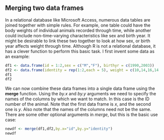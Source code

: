 
Merging two data frames
-------------------------
  
  In a relational database like Microsoft Access, numerous data tables are joined together with simple rules. For example, one table could have the body weights of individual animals recorded through time, while another could include non-time-varying characteristics like sex and birth year. It might be desirable to link these two together to look at how sex, or birth year affects weight through time. Although R is not a relational database, it has a clever function to perform this basic task. I first invent some data as an example:
  
  ```r
df1 <- data.frame(id = 1:2,sex = c("M","F"), birthyr = c(1990,2003))
df2 <- data.frame(identity = rep(1:2,each = 5), weight = c(10,14,16,14,17,4,5,7,6,9))
df1
df2
```

We can now combine these data frames into a single data frame using the **merge** function. Using the *by.x* and *by.y* arguments we need to specify the names of the columns by which we want to match. In this case is the ID number of the animal. Note that the first data frame is *x*, and the second one is *y*. Also note that the names of the columns need not be the same. There are some other optional arguments in *merge*, but this is the basic use case:
  
  ```r
newdf <- merge(df1,df2,by.x="id",by.y="identity")
newdf
```
